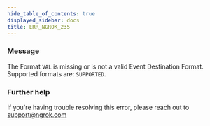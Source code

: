```yaml
---
hide_table_of_contents: true
displayed_sidebar: docs
title: ERR_NGROK_235
---
```




### Message

The Format `VAL` is missing or is not a valid Event Destination Format. Supported formats are: `SUPPORTED`.

<ErrorDetails error="err_ngrok_235" />

### Further help

If you're having trouble resolving this error, please reach out to [support@ngrok.com](mailto:support@ngrok.com?subject=Help%20with%20ERR_NGROK_235)

